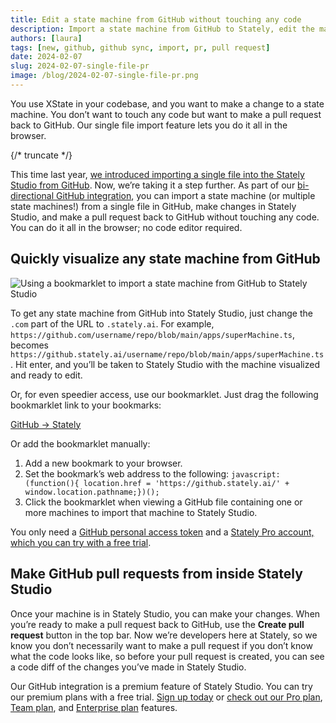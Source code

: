 ```yaml
---
title: Edit a state machine from GitHub without touching any code
description: Import a state machine from GitHub to Stately, edit the machine, and make a pull request back to GitHub without touching any code.
authors: [laura]
tags: [new, github, github sync, import, pr, pull request]
date: 2024-02-07
slug: 2024-02-07-single-file-pr
image: /blog/2024-02-07-single-file-pr.png
---
```


You use XState in your codebase, and you want to make a change to a state machine. You don’t want to touch any code but want to make a pull request back to GitHub. Our single file import feature lets you do it all in the browser.

{/* truncate */}

This time last year, [we introduced importing a single file into the Stately Studio from GitHub](../../docs/assets/blog/2023-02-06-github-import-machines). Now, we’re taking it a step further. As part of our [bi-directional GitHub integration](../../docs/assets/blog/2024-01-09-introducing-bidirectional-github-sync), you can import a state machine (or multiple state machines!) from a single file in GitHub, make changes in Stately Studio, and make a pull request back to GitHub without touching any code. You can do it all in the browser; no code editor required.

## Quickly visualize any state machine from GitHub

![Using a bookmarklet to import a state machine from GitHub to Stately Studio](single-file-import.gif)

To get any state machine from GitHub into Stately Studio, just change the `.com` part of the URL to `.stately.ai`. For example, `https://github.com/username/repo/blob/main/apps/superMachine.ts`, becomes
`https://github.stately.ai/username/repo/blob/main/apps/superMachine.ts`. Hit enter, and you’ll be taken to Stately Studio with the machine visualized and ready to edit.

Or, for even speedier access, use our bookmarklet. Just drag the following bookmarklet link to your bookmarks:

<p>
  <a
    style={{
      border: '1px solid',
      borderRadius: '1rem',
      padding: '0.5rem 0.75rem',
    }}
    href="javascript:(function()%7Bjavascript%3A(function()%7B%20location.href%20%3D%20'https%3A%2F%2Fgithub.stately.ai%2F'%20%2B%20window.location.pathname%3B%7D)()%3B%7D)()%3B"
  >
    GitHub → Stately
  </a>
</p>

Or add the bookmarklet manually:

1. Add a new bookmark to your browser.
2. Set the bookmark’s web address to the following:
   `javascript:(function(){ location.href = 'https://github.stately.ai/' + window.location.pathname;})();`
3. Click the bookmarklet when viewing a GitHub file containing one or more machines to import that machine to Stately Studio.

You only need a [GitHub personal access token](/docs/import-from-github/#github-personal-access-token) and a [Stately Pro account, which you can try with a free trial](https://stately.ai/pricing).

## Make GitHub pull requests from inside Stately Studio

Once your machine is in Stately Studio, you can make your changes. When you’re ready to make a pull request back to GitHub, use the **Create pull request** button in the top bar. Now we’re developers here at Stately, so we know you don’t necessarily want to make a pull request if you don’t know what the code looks like, so before your pull request is created, you can see a code diff of the changes you’ve made in Stately Studio.

<p>
  <ThemedImage
    alt="The pull request modal in Stately Studio showing deleted lines of code in red and inserted lines of code in green."
    sources={{
      light: '/blog/2024-02-07-single-file-prs/diff.png',
      dark: '/blog/2024-02-07-single-file-prs/diff-dm.png',
    }}
  />
</p>

Our GitHub integration is a premium feature of Stately Studio. You can try our premium plans with a free trial. [Sign up today](https://stately.ai) or [check out our Pro plan](/docs/studio-pro-plan), [Team plan](/docs/studio-team-plan), and [Enterprise plan](/docs/studio-enterprise-plan) features.
